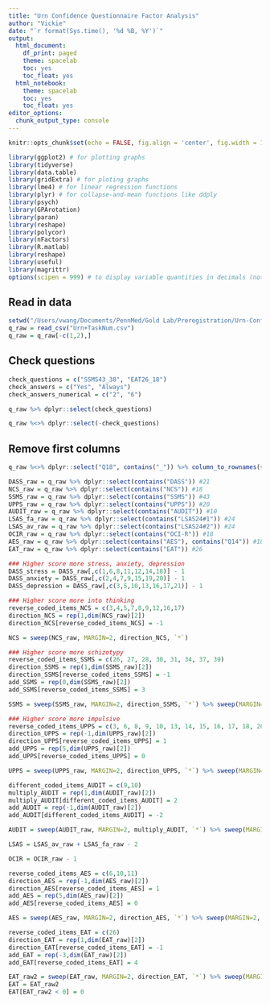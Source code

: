 ```yaml
---
title: "Urn Confidence Questionnaire Factor Analysis"
author: "Vickie"
date: "`r format(Sys.time(), '%d %B, %Y')`"
output:
  html_document:
    df_print: paged
    theme: spacelab
    toc: yes
    toc_float: yes
  html_notebook:
    theme: spacelab
    toc: yes
    toc_float: yes
editor_options:
  chunk_output_type: console
---
```

```r
knitr::opts_chunk$set(echo = FALSE, fig.align = 'center', fig.width = 10, fig.height = 7)
```

```r
library(ggplot2) # for plotting graphs
library(tidyverse)
library(data.table)
library(gridExtra) # for ploting graphs
library(lme4) # for linear regression functions
library(plyr) # for collapse-and-mean functions like ddply
library(psych)
library(GPArotation)
library(paran)
library(reshape)
library(polycor)
library(nFactors)
library(R.matlab)
library(reshape)
library(useful)
library(magrittr)
options(scipen = 999) # to display variable quantities in decimals (not in scientific notation format)
```

## Read in data
```r
setwd("/Users/vwang/Documents/PennMed/Gold Lab/Preregistration/Urn-Confidence/UrnConfidenceQuestionnaire/Data/")
q_raw = read_csv("Urn+TaskNum.csv")
q_raw = q_raw[-c(1,2),]
```

## Check questions
```r
check_questions = c("SSMS43_38", "EAT26_18")
check_answers = c("Yes", "Always")
check_answers_numerical = c("2", "6")

q_raw %>% dplyr::select(check_questions)

q_raw %<>% dplyr::select(-check_questions)
```

## Remove first columns
```r
q_raw %<>% dplyr::select("Q18", contains("_")) %>% column_to_rownames(var = "Q18") %>% sapply(as.numeric) %>% as.data.frame()
```


```r
DASS_raw = q_raw %>% dplyr::select(contains("DASS")) #21
NCS_raw = q_raw %>% dplyr::select(contains("NCS")) #18
SSMS_raw = q_raw %>% dplyr::select(contains("SSMS")) #43
UPPS_raw = q_raw %>% dplyr::select(contains("UPPS")) #20
AUDIT_raw = q_raw %>% dplyr::select(contains("AUDIT")) #10
LSAS_fa_raw = q_raw %>% dplyr::select(contains("LSAS24#1")) #24
LSAS_av_raw = q_raw %>% dplyr::select(contains("LSAS24#2")) #24
OCIR_raw = q_raw %>% dplyr::select(contains("OCI-R")) #18
AES_raw = q_raw %>% dplyr::select(contains("AES"), contains("Q14")) #18
EAT_raw = q_raw %>% dplyr::select(contains("EAT")) #26
```

```r
### Higher score more stress, anxiety, depression
DASS_stress = DASS_raw[,c(1,6,8,11,12,14,18)] - 1
DASS_anxiety = DASS_raw[,c(2,4,7,9,15,19,20)] - 1
DASS_depression = DASS_raw[,c(3,5,10,13,16,17,21)] - 1
```

```r
### Higher score more into thinking
reverse_coded_items_NCS = c(3,4,5,7,8,9,12,16,17)
direction_NCS = rep(1,dim(NCS_raw)[2])
direction_NCS[reverse_coded_items_NCS] = -1

NCS = sweep(NCS_raw, MARGIN=2, direction_NCS, `*`)
```

```r
### Higher score more schizotypy
reverse_coded_items_SSMS = c(26, 27, 28, 30, 31, 34, 37, 39)
direction_SSMS = rep(1,dim(SSMS_raw)[2])
direction_SSMS[reverse_coded_items_SSMS] = -1
add_SSMS = rep(0,dim(SSMS_raw)[2])
add_SSMS[reverse_coded_items_SSMS] = 3

SSMS = sweep(SSMS_raw, MARGIN=2, direction_SSMS, `*`) %>% sweep(MARGIN=2, add_SSMS, `+`) - 1
```

```r
### Higher score more impulsive
reverse_coded_items_UPPS = c(3, 6, 8, 9, 10, 13, 14, 15, 16, 17, 18, 20)
direction_UPPS = rep(-1,dim(UPPS_raw)[2])
direction_UPPS[reverse_coded_items_UPPS] = 1
add_UPPS = rep(5,dim(UPPS_raw)[2])
add_UPPS[reverse_coded_items_UPPS] = 0

UPPS = sweep(UPPS_raw, MARGIN=2, direction_UPPS, `*`) %>% sweep(MARGIN=2, add_UPPS, `+`)
```


```r
different_coded_items_AUDIT = c(9,10)
multiply_AUDIT = rep(1,dim(AUDIT_raw)[2])
multiply_AUDIT[different_coded_items_AUDIT] = 2
add_AUDIT = rep(-1,dim(AUDIT_raw)[2])
add_AUDIT[different_coded_items_AUDIT] = -2

AUDIT = sweep(AUDIT_raw, MARGIN=2, multiply_AUDIT, `*`) %>% sweep(MARGIN=2, add_AUDIT, `+`)
```

```r
LSAS = LSAS_av_raw + LSAS_fa_raw - 2
```

```r
OCIR = OCIR_raw - 1
```

```r
reverse_coded_items_AES = c(6,10,11)
direction_AES = rep(-1,dim(AES_raw)[2])
direction_AES[reverse_coded_items_AES] = 1
add_AES = rep(5,dim(AES_raw)[2])
add_AES[reverse_coded_items_AES] = 0

AES = sweep(AES_raw, MARGIN=2, direction_AES, `*`) %>% sweep(MARGIN=2, add_AES, `+`)
```

```r
reverse_coded_items_EAT = c(26)
direction_EAT = rep(1,dim(EAT_raw)[2])
direction_EAT[reverse_coded_items_EAT] = -1
add_EAT = rep(-3,dim(EAT_raw)[2])
add_EAT[reverse_coded_items_EAT] = 4

EAT_raw2 = sweep(EAT_raw, MARGIN=2, direction_EAT, `*`) %>% sweep(MARGIN=2, add_EAT, `+`)
EAT = EAT_raw2
EAT[EAT_raw2 < 0] = 0
```

